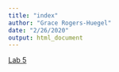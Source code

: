 ```yaml
---
title: "index"
author: "Grace Rogers-Huegel"
date: "2/26/2020"
output: html_document
---
```

[Lab 5](lab5_grh.html)